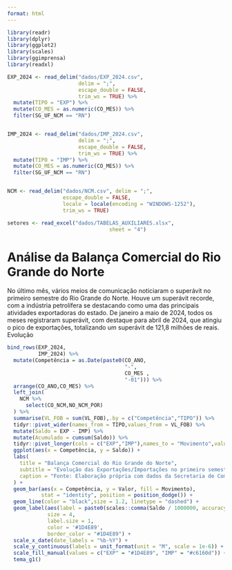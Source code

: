 ```yaml
---
format: html
---
```



```r
library(readr)
library(dplyr)
library(ggplot2)
library(scales)
library(ggimprensa)
library(readxl)

EXP_2024 <- read_delim("dados/EXP_2024.csv", 
                       delim = ";", 
                       escape_double = FALSE, 
                       trim_ws = TRUE) %>% 
  mutate(TIPO = "EXP") %>% 
  mutate(CO_MES = as.numeric(CO_MES)) %>% 
  filter(SG_UF_NCM == "RN")


IMP_2024 <- read_delim("dados/IMP_2024.csv", 
                       delim = ";", 
                       escape_double = FALSE, 
                       trim_ws = TRUE) %>% 
  mutate(TIPO = "IMP") %>% 
  mutate(CO_MES = as.numeric(CO_MES)) %>% 
  filter(SG_UF_NCM == "RN")


NCM <- read_delim("dados/NCM.csv", delim = ";", 
                  escape_double = FALSE, 
                  locale = locale(encoding = "WINDOWS-1252"), 
                  trim_ws = TRUE)

setores <- read_excel("dados/TABELAS_AUXILIARES.xlsx", 
                                 sheet = "4")

```

# Análise da Balança Comercial do Rio Grande do Norte

No último mês, vários meios de comunicação noticiaram o superávit no primeiro semestre do Rio Grande do Norte. Houve um superávit recorde, com a indústria petrolífera se destacando como uma das principais atividades exportadoras do estado. De janeiro a maio de 2024, todos os meses registraram superávit, com destaque para abril de 2024, que atingiu o pico de exportações, totalizando um superávit de 121,8 milhões de reais. Evolução


```r
bind_rows(EXP_2024,
          IMP_2024) %>% 
  mutate(Competência = as.Date(paste0(CO_ANO,
                                      "-",
                                      CO_MES ,
                                      "-01"))) %>% 
  arrange(CO_ANO,CO_MES) %>% 
  left_join(
    NCM %>% 
      select(CO_NCM,NO_NCM_POR)
  ) %>% 
  summarise(VL_FOB = sum(VL_FOB),.by = c("Competência","TIPO")) %>% 
  tidyr::pivot_wider(names_from = TIPO,values_from = VL_FOB) %>% 
  mutate(Saldo = EXP - IMP) %>% 
  mutate(Acumulado = cumsum(Saldo)) %>% 
  tidyr::pivot_longer(cols = c("EXP","IMP"),names_to = "Movimento",values_to = "Valor") %>% 
  ggplot(aes(x = Competência, y = Saldo)) +
  labs(
    title = "Balança Comercial do Rio Grande do Norte",
    subtitle = "Evolução das Exportações/Importações no primeiro semestre de 2024",
    caption = "Fonte: Elaboração própria com dados da Secretaria de Comércio Exterior - SECEX",
  ) +
  geom_bar(aes(x = Competência, y = Valor, fill = Movimento),
           stat = "identity", position = position_dodge()) +
  geom_line(color = "black",size = 1.2, linetype = "dashed") +
  geom_label(aes(label = paste0(scales::comma(Saldo / 1000000, accuracy = 0.1), " M"),nudge_x = 0.3), 
             size = 4,
             label.size = 1,
             color = '#1D4E89',
             border_color = "#1D4E89") +
  scale_x_date(date_labels = "%b-%Y") +
  scale_y_continuous(labels = unit_format(unit = "M", scale = 1e-6)) +
  scale_fill_manual(values = c("EXP" = "#1D4E89", "IMP" = "#c6160d")) +
  tema_g1()
```

